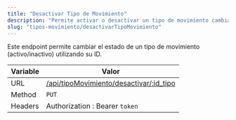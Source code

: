 ```yaml
---
title: "Desactivar Tipo de Movimiento"
description: "Permite activar o desactivar un tipo de movimiento cambiando su estado."
slug: "tipos-movimiento/desactivarTipoMovimiento"
---
```


Este endpoint permite cambiar el estado de un tipo de movimiento (activo/inactivo) utilizando su ID.

| Variable | Valor                                                                              |
| -------- | ---------------------------------------------------------------------------------- |
| URL      | [/api/tipoMovimiento/desactivar/:id_tipo](/api/tipoMovimiento/desactivar/:id_tipo) |
| Method   | `PUT`                                                                              |
| Headers  | Authorization : Bearer `token`                                                     |

